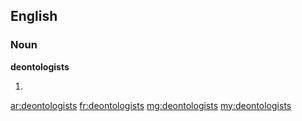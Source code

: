 ==English==

===Noun===
'''deontologists'''

# {{plural of|deontologist}}

[[ar:deontologists]]
[[fr:deontologists]]
[[mg:deontologists]]
[[my:deontologists]]